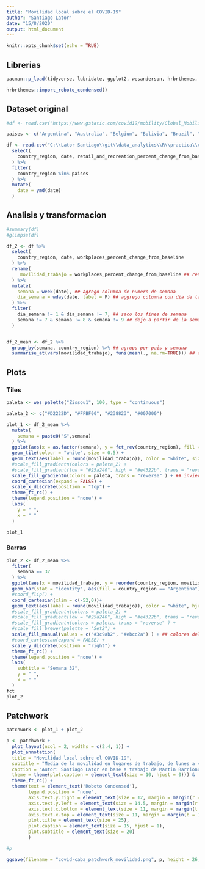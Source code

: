 ```yaml
---
title: "Movilidad local sobre el COVID-19"
author: "Santiago Lator"
date: "15/8/2020"
output: html_document
---
```


```r
knitr::opts_chunk$set(echo = TRUE)
```

## Librerias

```r
pacman::p_load(tidyverse, lubridate, ggplot2, wesanderson, hrbrthemes, patchwork)

hrbrthemes::import_roboto_condensed()
```


## Dataset original

```r

#df <- read.csv("https://www.gstatic.com/covid19/mobility/Global_Mobility_Report.csv?cachebust=fad0787569d04d8e", encoding = "UTF-8")

paises <- c("Argentina", "Australia", "Belgium", "Bolivia", "Brazil", "Chile", "Colombia", "France", "Germany", "India", "Israel", "Italy", "Japan", "Mexico", "Paraguay", "Peru", "Spain", "United Kingdom")

df <- read.csv("C:\\Lator Santiago\\git\\data_analytics\\R\\practica\\covid-19\\mobility_report\\Global_Mobility_Report.csv", encoding = "UTF-8") %>%
  select(
    country_region, date, retail_and_recreation_percent_change_from_baseline, grocery_and_pharmacy_percent_change_from_baseline, parks_percent_change_from_baseline, transit_stations_percent_change_from_baseline, workplaces_percent_change_from_baseline, residential_percent_change_from_baseline
  ) %>%
  filter(
    country_region %in% paises
  ) %>%
  mutate(
    date = ymd(date)
  )
```

## Analisis y transformacion

```r
#summary(df)
#glimpse(df)

df_2 <- df %>%
  select(
    country_region, date, workplaces_percent_change_from_baseline
  ) %>%
  rename(
     movilidad_trabajo = workplaces_percent_change_from_baseline ## renombro columna por comodidad de trabajo
  ) %>%
  mutate(
    semana = week(date), ## agrego columna de numero de semana
    dia_semana = wday(date, label = F) ## aggrego columna con dia de la semana
  ) %>%
  filter(
    dia_semana != 1 & dia_semana != 7, ## saco los fines de semana
    semana != 7 & semana != 8 & semana != 9 ## dejo a partir de la semana 10
  )


df_2_mean <- df_2 %>% 
  group_by(semana, country_region) %>% ## agrupo por pais y semana
  summarise_at(vars(movilidad_trabajo), funs(mean(., na.rm=TRUE))) ## calculo el mean de la movilidad
```

## Plots

### Tiles

```r
paleta <- wes_palette("Zissou1", 100, type = "continuous")

paleta_2 <- c("#D2222D", "#FFBF00", "#238823", "#007000")

plot_1 <- df_2_mean %>%
  mutate(
    semana = paste0("S",semana)
  ) %>% 
  ggplot(aes(x = as.factor(semana), y = fct_rev(country_region), fill = movilidad_trabajo)) + ## uso forcats para ordenar alfabeticamente los paises
  geom_tile(colour = "white", size = 0.5) +
  geom_text(aes(label = round(movilidad_trabajo)), color = "white", size = ifelse(df_2_mean$country_region == "Argentina", 4.2, 3.5)) +
  #scale_fill_gradientn(colors = paleta_2) +
  #scale_fill_gradient(low = "#25a240", high = "#e4322b", trans = "reverse") +
  scale_fill_gradientn(colors = paleta, trans = "reverse" ) + ## invierto la paleta
  coord_cartesian(expand = FALSE) +
  scale_x_discrete(position = "top") +
  theme_ft_rc() +
  theme(legend.position = "none") +
  labs(
    y = " ",
    x = " "
  )

plot_1
```
### Barras

```r
plot_2 <- df_2_mean %>%
  filter(
    semana == 32
  ) %>% 
  ggplot(aes(x = movilidad_trabajo, y = reorder(country_region, movilidad_trabajo))) + 
  geom_bar(stat = "identity", aes(fill = country_region == "Argentina")) + ## highlight Argentina
  #coord_flip() +
  coord_cartesian(xlim = c(-52,0))+
  geom_text(aes(label = round(movilidad_trabajo)), color = "white", hjust = 1.5, size = 3.5) +
  #scale_fill_gradientn(colors = paleta_2) +
  #scale_fill_gradient(low = "#25a240", high = "#e4322b", trans = "reverse") +
  #scale_fill_gradientn(colors = paleta, trans = "reverse" ) +
  #scale_fill_brewer(palette = "Set2") +
  scale_fill_manual(values = c("#3c9ab2", "#ebcc2a") ) + ## colores del highlight
  #coord_cartesian(expand = FALSE) +
  scale_y_discrete(position = "right") +
  theme_ft_rc() +
  theme(legend.position = "none") +
  labs(
    subtitle = "Semana 32",
    y = " ",
    x = " "
  )
fct
plot_2
```

## Patchwork
```r
patchwork <- plot_1 + plot_2

p <- patchwork + 
  plot_layout(ncol = 2, widths = c(2.4, 1)) +
  plot_annotation(
  title = "Movilidad local sobre el COVID-19",
  subtitle = "Media de la movilidad en lugares de trabajo, de lunes a viernes",
  caption = "Autor: Santiago Lator en base a trabajo de Martin Barrionuevo | tw: @SantiagoLator\n\nFuente: https://www.google.com/covid19/mobility\n",
  theme = theme(plot.caption = element_text(size = 10, hjust = 0))) &
  theme_ft_rc() +
  theme(text = element_text('Roboto Condensed'),
        legend.position = "none",
        axis.text.y.right = element_text(size = 12, margin = margin(r = 10, unit = "pt")),
        axis.text.y.left = element_text(size = 14.5, margin = margin(r = 10, unit = "pt")),
        axis.text.x.bottom = element_text(size = 11, margin = margin(t = 10, unit = "pt")),
        axis.text.x.top = element_text(size = 11, margin = margin(b = 10, unit = "pt")),
        plot.title = element_text(size = 25),
        plot.caption = element_text(size = 15, hjust = 1),
        plot.subtitle = element_text(size = 20)
        )

#p

ggsave(filename = "covid-caba_patchwork_movilidad.png", p, height = 26, width = 39, dpi = 300, units = "cm", device = "png")
```

